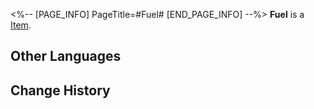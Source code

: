 <%-- [PAGE_INFO]
PageTitle=#Fuel#
[END_PAGE_INFO] --%>
{{Item Infobox
|title       = Fuel
|id          = 201
|image       = Item Fuel.png
|type        = 
|invCategory = Valuables
|rarity      = 4
|effect      = Item used to replenish Trailblaze Power. Provides 60 Trailblaze Power.
|description = Fuel canisters filled up with the dreams and courage of the Nameless.
|source1     = Level Rewards
}}
{{Description|1=''"Idealism? I prefer to call it the observer effect and human self-actualization."''}}
'''Fuel''' is a [[Item]].

==Other Languages==
{{Other Languages
|en   = Fuel
|zhs  = 燃料
|zht  = 燃料
|ja   = 燃料
|ko   = 연료
|es   = Combustible
|fr   = Carburant
|ru   = Топливо
|th   = Fuel
|vi   = Nhiên Liệu
|de   = Treibstoff
|id   = Fuel
|pt   = Combustível
}}

==Change History==
{{Change History|2.0}}